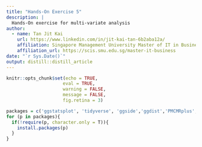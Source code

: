 ```yaml
---
title: "Hands-On Exercise 5"
description: |
  Hands-On exercise for multi-variate analysis
author:
  - name: Tan Jit Kai
    url: https://www.linkedin.com/in/jit-kai-tan-6b2aba12a/
    affiliation: Singapore Management University Master of IT in Business
    affiliation_url: https://scis.smu.edu.sg/master-it-business
date: "`r Sys.Date()`"
output: distill::distill_article
---
```


```r
knitr::opts_chunk$set(echo = TRUE,
                     eval = TRUE,
                     warning = FALSE,
                     message = FALSE,
                     fig.retina = 3)
```

```r
packages = c('ggstatsplot', 'tidyverse', 'ggside','ggdist','PMCMRplus','readxl','see','performance','parameters','report')
for (p in packages){
  if(!require(p, character.only = T)){
    install.packages(p)
  }
}
```



